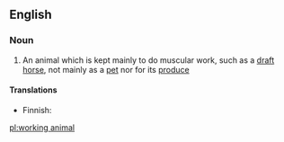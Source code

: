 ==English==

===Noun===
{{en-noun|head=[[working]] [[animal]]}}

# An animal which is kept mainly to do muscular work, such as a [[draft horse]], not mainly as a [[pet]] nor for its [[produce]]

====Translations====
{{trans-top|animal kept for work}}
* Finnish: {{t|fi|työjuhta}}
{{trans-mid}}
{{trans-bottom}}

[[pl:working animal]]